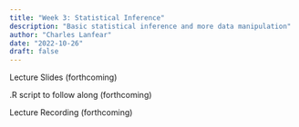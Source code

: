 ```yaml
---
title: "Week 3: Statistical Inference"
description: "Basic statistical inference and more data manipulation"
author: "Charles Lanfear"
date: "2022-10-26"
draft: false
---
```


Lecture Slides (forthcoming)

.R script to follow along (forthcoming)

Lecture Recording (forthcoming)